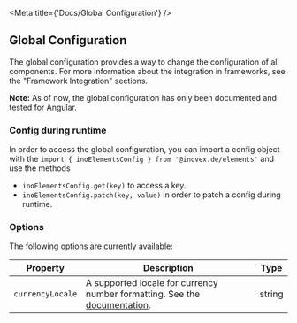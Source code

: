 
<Meta title={'Docs/Global Configuration'} />

## Global Configuration
The global configuration provides a way to change the configuration of all components. For more information about the integration
in frameworks, see the "Framework Integration" sections.

**Note:**  As of now, the global configuration has only been documented and tested for Angular.


### Config during runtime
In order to access the global configuration, you can import a config object with the `import { inoElementsConfig } from '@inovex.de/elements'` and use the methods
* `inoElementsConfig.get(key)` to access a key.
* `inoElementsConfig.patch(key, value)` in order to patch a config during runtime.

### Options
The following options are currently available:


| Property         | Description                                                                                                                                                                      | Type   |
| ---------------- | -------------------------------------------------------------------------------------------------------------------------------------------------------------------------------- | ------ |
| `currencyLocale` | A supported locale for currency number formatting. See the [documentation](https://developer.mozilla.org/de/docs/Web/JavaScript/Reference/Global_Objects/Intl#locales_argument). | string |